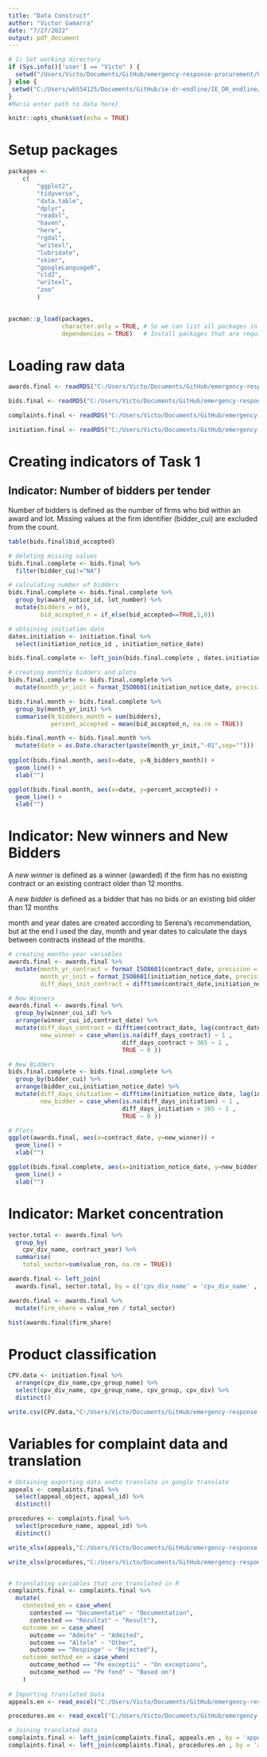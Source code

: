 ```yaml
---
title: "Data Construct"
author: "Victor Gamarra"
date: "7/27/2022"
output: pdf_document
---
```



```r

# 1) Set working directory
if (Sys.info()['user'] == "Victo" ) {   
  setwd("/Users/Victo/Documents/GitHub/emergency-response-procurement/02-R/2-data_construct")
} else {  
 setwd("C:/Users/wb554125/Documents/GitHub/ie-dr-endline/IE_DR_endline/1. Data cleaning")
}
#Maria enter path to data here}

```


```r
knitr::opts_chunk$set(echo = TRUE)
```

# Setup packages

```r
packages <-
	c(
		"ggplot2",
		"tidyverse",
		"data.table",
		"dplyr",
		"readxl",
		"haven",
		"here",
		"rgdal",
		"writexl",
		"lubridate",
		"skimr",
		"googleLanguageR",
		"cld2",
		"writexl",
		"zoo"
		)
  

pacman::p_load(packages,
               character.only = TRUE, # So we can list all packages in a single vector
               dependencies = TRUE)   # Install packages that are required by the packages we listed

```

# Loading raw data

```r

awards.final <- readRDS("C:/Users/Victo/Documents/GitHub/emergency-response-procurement/02-R/4-datasets/1-raw/awards_data.Rda")

bids.final <- readRDS("C:/Users/Victo/Documents/GitHub/emergency-response-procurement/02-R/4-datasets/1-raw/bids_data.Rda")

complaints.final <- readRDS("C:/Users/Victo/Documents/GitHub/emergency-response-procurement/02-R/4-datasets/1-raw/complaints_data.Rda")

initiation.final <- readRDS("C:/Users/Victo/Documents/GitHub/emergency-response-procurement/02-R/4-datasets/1-raw/initiation_data.Rda")

```

# Creating indicators of Task 1


## Indicator: Number of bidders per tender

Number of bidders is defined as the number of firms who bid within an award and lot. Missing values at the firm identifier (bidder_cui) are excluded from the count.

```r

table(bids.final$bid_accepted)

# deleting missing values
bids.final.complete <- bids.final %>% 
  filter(bidder_cui!="NA")

# calculating number of bidders
bids.final.complete <- bids.final.complete %>% 
  group_by(award_notice_id, lot_number) %>% 
  mutate(bidders = n(),
         bid_accepted_n = if_else(bid_accepted==TRUE,1,0))

# obtaining initiation date
dates.initiation <- initiation.final %>% 
  select(initiation_notice_id , initiation_notice_date)

bids.final.complete <- left_join(bids.final.complete , dates.initiation , by  = 'initiation_notice_id')

# creating monthly bidders and plots
bids.final.complete <- bids.final.complete %>% 
  mutate(month_yr_init = format_ISO8601(initiation_notice_date, precision = "ym"))

bids.final.month <- bids.final.complete %>% 
  group_by(month_yr_init) %>% 
  summarise(N_bidders_month = sum(bidders),
            percent_accepted = mean(bid_accepted_n, na.rm = TRUE))

bids.final.month <- bids.final.month %>% 
  mutate(date = as.Date.character(paste(month_yr_init,"-01",sep="")))
      
ggplot(bids.final.month, aes(x=date, y=N_bidders_month)) +
  geom_line() + 
  xlab("")

ggplot(bids.final.month, aes(x=date, y=percent_accepted)) +
  geom_line() + 
  xlab("")

```

# Indicator: New winners and New Bidders

A *new winner* is defined as a winner (awarded) if the firm has no existing contract or an existing contract older than 12 months. 

A *new bidder* is defined as a bidder that has no bids or an existing bid older than 12 months

month and year dates are created according to Serena's recommendation, but at the end I used the day, month and year dates to calculate the days between contracts instead of the months. 

```r

# creating months-year variables
awards.final <- awards.final %>% 
  mutate(month_yr_contract = format_ISO8601(contract_date, precision = "ym"),
         month_yr_init = format_ISO8601(initiation_notice_date, precision = "ym"),
         diff_days_init_contract = difftime(contract_date,initiation_notice_date , units = "days"))

# New Winners
awards.final <- awards.final %>% 
  group_by(winner_cui_id) %>% 
  arrange(winner_cui_id,contract_date) %>% 
  mutate(diff_days_contract = difftime(contract_date, lag(contract_date) , units = "days"),
         new_winner = case_when(is.na(diff_days_contract) ~ 1 ,
                                diff_days_contract > 365 ~ 1 ,
                                TRUE ~ 0 ))

# New Bidders
bids.final.complete <- bids.final.complete %>% 
  group_by(bidder_cui) %>%
  arrange(bidder_cui,initiation_notice_date) %>%
  mutate(diff_days_initiation = difftime(initiation_notice_date, lag(initiation_notice_date) , units = "days"),
         new_bidder = case_when(is.na(diff_days_initiation) ~ 1 ,
                                diff_days_initiation > 365 ~ 1 ,
                                TRUE ~ 0 ))

# Plots
ggplot(awards.final, aes(x=contract_date, y=new_winner)) +
  geom_line() + 
  xlab("")

ggplot(bids.final.complete, aes(x=initiation_notice_date, y=new_bidder)) +
  geom_line() + 
  xlab("")

```

# Indicator: Market concentration 

```r

sector.total <- awards.final %>% 
  group_by(
    cpv_div_name, contract_year) %>% 
  summarise(
    total_sector=sum(value_ron, na.rm = TRUE))

awards.final <- left_join(
  awards.final, sector.total, by = c('cpv_div_name' = 'cpv_div_name' , 'contract_year' = 'contract_year')) 

awards.final <- awards.final %>% 
  mutate(firm_share = value_ron / total_sector)

hist(awards.final$firm_share)

```

# Product classification

```r

CPV.data <- initiation.final %>% 
  arrange(cpv_div_name,cpv_group_name) %>%
  select(cpv_div_name, cpv_group_name, cpv_group, cpv_div) %>% 
  distinct()

write.csv(CPV.data,"C:/Users/Victo/Documents/GitHub/emergency-response-procurement/02-R/4-datasets/2-clean/Data_CPV_Romania.csv", row.names = FALSE)


```

# Variables for complaint data and translation

```r

# Obtaining exporting data andto translate in google translate
appeals <- complaints.final %>% 
  select(appeal_object, appeal_id) %>% 
  distinct()

procedures <- complaints.final %>% 
  select(procedure_name, appeal_id) %>% 
  distinct()

write_xlsx(appeals,"C:/Users/Victo/Documents/GitHub/emergency-response-procurement/02-R/4-datasets/2-clean/appeals.xlsx")

write_xlsx(procedures,"C:/Users/Victo/Documents/GitHub/emergency-response-procurement/02-R/4-datasets/2-clean/procedures.xlsx")


# translating variables that are translated in R
complaints.final <- complaints.final %>% 
  mutate(
    contested_en = case_when(
      contested == "Documentatie" ~ "Documentation", 
      contested == "Rezultat" ~ "Result"),
    outcome_en = case_when(
      outcome == "Admite" ~ "Admited",
      outcome == "Altele" ~ "Other",
      outcome == "Respinge" ~ "Rejected"),
    outcome_method_en = case_when(
      outcome_method == "Pe exceptii" ~ "On exceptions", 
      outcome_method == "Pe fond" ~ "Based on")
    )
    
# Importing translated Data
appeals.en <- read_excel("C:/Users/Victo/Documents/GitHub/emergency-response-procurement/02-R/4-datasets/2-clean/appeals_en.xlsx")

procedures.en <- read_excel("C:/Users/Victo/Documents/GitHub/emergency-response-procurement/02-R/4-datasets/2-clean/procedures_en.xlsx")

# Joining translated data
complaints.final <- left_join(complaints.final, appeals.en , by = 'appeal_id')
complaints.final <- left_join(complaints.final, procedures.en , by = 'appeal_id')


```



